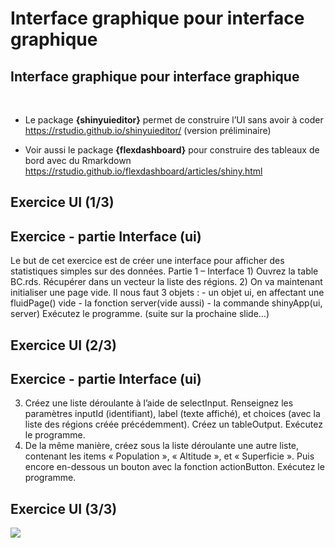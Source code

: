 # Interface graphique pour interface graphique {.backgroundTitre}

## Interface graphique pour interface graphique

<br>

-   Le package **{shinyuieditor}** permet de construire l’UI sans avoir à coder <https://rstudio.github.io/shinyuieditor/> (version préliminaire)

-   Voir aussi le package **{flexdashboard}** pour construire des tableaux de bord avec du Rmarkdown <https://rstudio.github.io/flexdashboard/articles/shiny.html>

## Exercice UI (1/3)

::: {.callout-tip icon=false}
## Exercice - partie Interface (ui)

Le but de cet exercice est de créer une interface pour afficher des statistiques simples sur des données. 
Partie 1 – Interface
1) Ouvrez la table BC.rds. 
Récupérer dans un vecteur la liste des régions.
2) On va maintenant initialiser une page vide. Il nous faut 3 objets :
	- un objet ui, en affectant une fluidPage() vide
	- la fonction server(vide aussi)
	- la commande shinyApp(ui, server)
Exécutez le programme.
(suite sur la prochaine slide...)
:::

## Exercice UI (2/3)

::: {.callout-tip icon=false}
## Exercice - partie Interface (ui)

3) Créez une liste déroulante à l'aide de selectInput. Renseignez les paramètres inputId (identifiant), label (texte affiché), et choices (avec la liste des régions créée précédemment).
Créez un tableOutput.
Exécutez le programme.
4) De la même manière, créez sous la liste déroulante une autre liste, contenant les items « Population », « Altitude », et « Superficie ». Puis encore en-dessous un bouton avec la fonction actionButton.
Exécutez le programme.
:::

## Exercice UI (3/3)

![](img/clipboard-ex-ui.png){fig-align="center"}